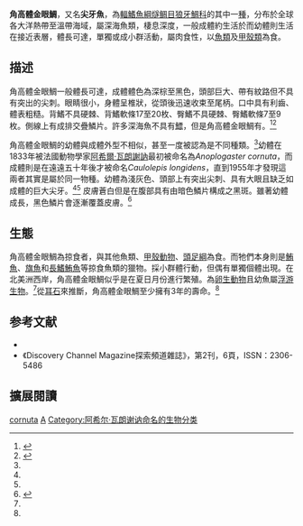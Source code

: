 {{Speciesbox
| name = 角高體金眼鯛
| image = Anoplogaster cornuta iceland.jpg
| image_width = 250px
| status = LC
| status_system = IUCN3.1
| status_ref = <ref name=iucn>Iwamoto, T. (2015). ''Anoplogaster cornuta''. The IUCN Red List of Threatened Species {{doi|10.2305/IUCN.UK.2015-4.RLTS.T18123960A21910070.en}}</ref>
| taxon = Anoplogaster cornuta
| authority = [[Achille_Valenciennes|Valenciennes]], 1833
| synonyms = *''Anoplogaster cornutus''<br /><small>Valenciennes, 1833</small>
*''Caulolepis longidens''<br /><small>Gill, 1883</small>
*''Caulolepis subulidens''<br /><small>Garman, 1899</small>
*''Hoplostethus cornutus''<br /><small>Valenciennes, 1833</small>
}}
'''角高體金眼鯛'''，又名'''尖牙魚'''，為[[輻鰭魚綱|輻鰭魚綱]][[燧鲷目|燧鲷目]][[狼牙鯛科|狼牙鯛科]]的其中一[[種|種]]，分布於全球各大洋熱帶至溫帶海域，屬深海魚類，棲息深度{{convert|2|to|5000|m|ft|-1}}，一般成體約生活於{{convert|500|to|5000|m|ft|-1}}而幼體則生活在接近表層，體長可達{{convert|18|cm|in|0|abbr=on}}，單獨或成小群活動，屬肉食性，以[[魚類|魚類]]及[[甲殼類|甲殼類]]為食。

== 描述 == 
角高體金眼鯛一般體長可達{{convert|18|cm|in|0|abbr=on}}，成體體色為深棕至黑色，頭部巨大、帶有紋路但不具有突出的尖刺。眼睛很小，身體呈椎狀，從頭後迅速收束至尾柄。口中具有利齒、體表粗糙。背鰭不具硬棘、背鰭軟條17至20枚、臀鰭不具硬棘、臀鰭軟條7至9枚。側線上有成排交疊鱗片。許多深海魚不具有[[鰾|鰾]]，但是角高體金眼鯛有。<ref name=Fitch>{{cite book|author1=Fitch, John E.|author2=Lavenberg, Robert J.|title=Deep-water Teleostean Fishes of California |url=https://books.google.com/books?id=9YfkpT5KEqoC&pg=PA94 |year=1968 |publisher=University of California Press |pages=94–96 |id=GGKEY:8SEC4LN8T3G}}</ref><ref name=FishBase>{{cite web |url=http://www.fishbase.se/summary/Anoplogaster-cornuta.html |title=''Anoplogaster cornuta'' Valenciennes, 1833 |work=FishBase |accessdate=22 May 2016 |archive-date=2021-02-25 |archive-url=https://web.archive.org/web/20210225095734/https://www.fishbase.se/summary/Anoplogaster-cornuta.html |dead-url=no }}</ref>

角高體金眼鯛的幼體與成體外型不相似，甚至一度被認為是不同種類。<ref name=Fitch/>幼體在1833年被法國動物學家[[阿希爾·瓦朗謝訥|阿希爾·瓦朗謝訥]]最初被命名為''Anoplogaster cornuta''，而成體則是在遠遠五十年後才被命名''Caulolepis longidens''，直到1955年才發現這兩者其實是屬於同一物種。幼體為淺灰色、頭部上有突出尖刺、具有大眼且缺乏如成體的巨大尖牙。<ref name=Fitch/><ref name=FishBase/> 皮膚蒼白但是在腹部具有由暗色鱗片構成之黑斑。雖著幼體成長，黑色鱗片會逐漸覆蓋皮膚。<ref>{{cite book|author1=Lee, Milton Oliver|author2= Llano, George Albert|title=Biology of the Antarctic Seas |url=https://books.google.com/books?id=6PYofJXWMJ0C&pg=PA213 |year=1964 |publisher=American Geophysical Union |isbn=978-0-87590-105-3 |page=213}}</ref>

== 生態 ==
角高體金眼鯛為掠食者，與其他魚類、[[甲殼亞門|甲殼動物]]、[[頭足綱|頭足綱]]為食。而牠們本身則是[[鮪魚|鮪魚]]、[[旗魚|旗魚]]和[[長鰭鮪魚|長鰭鮪魚]]等掠食魚類的獵物。採小群體行動，但偶有單獨個體出現。在北美洲西岸，角高體金眼鯛似乎是在夏日月份進行繁殖。為[[卵生動物|卵生動物]]且幼魚屬[[浮游生物|浮游生物]]。<ref name=FishBase/>從[[耳石|耳石]]來推斷，角高體金眼鯛至少擁有3年的壽命。<ref name=Fitch/>

== 参考文献 ==
{{reflist}}

*{{FishBase_species|genus=Anoplogaster|species=cornuta|year=2012|month=7}}
* 《Discovery Channel Magazine探索頻道雜誌》，第2刊，6頁，ISSN：2306-5486

== 擴展閱讀 == 
{{refbegin}}
{{wikispecies-inline|Anoplogaster cornuta|角高體金眼鯛}}
{{refend}}

{{Taxonbar|from=Q1885885}}

[[Category:高體金眼鯛屬|cornuta]]
[[Category:1833年描述的鱼类|A]]
[[Category:阿希尔·瓦朗谢讷命名的生物分类|Category:阿希尔·瓦朗谢讷命名的生物分类]]